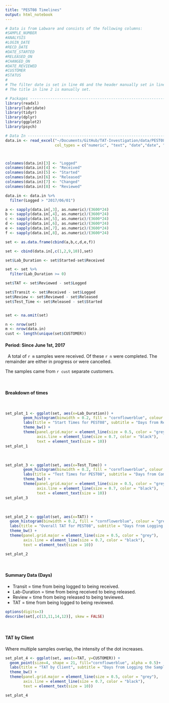 ```yaml
---
title: "PEST08 Timelines"
output: html_notebook
---
```

```r

# Data is from Labware and consists of the following columns:
#SAMPLE_NUMBER
#ANALYSIS
#LOGIN_DATE
#RECD_DATE
#DATE_STARTED
#RELEASED_ON
#CHANGED_ON
#DATE_REVIEWED
#CUSTOMER
#STATUS
#
# The filter date is set in line 46 and the header manually set in line 80.
# The title in line 2 is manually set.
```


```r
# Packages ---------------------------------------------------------------
library(readxl)
library(lubridate)
library(tidyr)
library(dplyr)
library(ggplot2)
library(psych)

# Data In ----------------------------------------------------------------
data.in <- read_excel("~/Documents/GitHub/TAT-Investigation/data/PEST08_2017a.xlsx", 
                      col_types = c("numeric", "text", "date","date", "date", "date", "date", "date", "text", "text"))



colnames(data.in)[3] <- "Logged"
colnames(data.in)[4] <- "Received"
colnames(data.in)[5] <- "Started"
colnames(data.in)[6] <- "Released"
colnames(data.in)[7] <- "Changed"
colnames(data.in)[8] <- "Reviewed"

data.in <- data.in %>% 
  filter(Logged > "2017/06/01")

a <- sapply(data.in[,3], as.numeric)/(3600*24)
b <- sapply(data.in[,4], as.numeric)/(3600*24)
c <- sapply(data.in[,5], as.numeric)/(3600*24)
d <- sapply(data.in[,6], as.numeric)/(3600*24)
e <- sapply(data.in[,7], as.numeric)/(3600*24)
f <- sapply(data.in[,8], as.numeric)/(3600*24)

set <- as.data.frame(cbind(a,b,c,d,e,f))

set <- cbind(data.in[,c(1,2,9,10)],set)

set$Lab_Duration <- set$Started-set$Received

set <- set %>% 
  filter(Lab_Duration >= 0)

set$TAT <- set$Reviewed - set$Logged

set$Transit <- set$Received - set$Logged
set$Review <- set$Reviewed - set$Released
set$Test_Time <- set$Released - set$Started


set <- na.omit(set)

n <- nrow(set)
m <- nrow(data.in)
cust <- length(unique(set$CUSTOMER))

```

#### Period: Since June 1st, 2017
&nbsp;
A total of `r m` samples were received.  Of these `r n` were completed.  The remainder are either in progress or were cancelled.

The samples came from `r cust` separate customers.

&nbsp;


#### Breakdown of times
&nbsp;


```r
set_plot_1 <- ggplot(set, aes(x=Lab_Duration)) +
        geom_histogram(binwidth = 0.2, fill = "cornflowerblue", colour = "grey85")+
        labs(title = "Start Times for PEST08", subtitle = "Days from Receipt at the Laboratory to Commencing Testing", x="Days", y="Samples") +
        theme_bw() +
        theme(panel.grid.major = element_line(size = 0.5, color = "grey"), 
              axis.line = element_line(size = 0.7, color = "black"), 
              text = element_text(size = 10))
set_plot_1
```

&nbsp;

```r
set_plot_3 <- ggplot(set, aes(x=Test_Time)) +
        geom_histogram(binwidth = 0.2, fill = "cornflowerblue", colour = "grey85")+
        labs(title = "Test Times for PEST08", subtitle = "Days from Commencing Testing to Releasing", x="Days", y="Samples") +
        theme_bw() +
        theme(panel.grid.major = element_line(size = 0.5, color = "grey"), 
              axis.line = element_line(size = 0.7, color = "black"), 
              text = element_text(size = 10))
set_plot_3
```
&nbsp;



```r
set_plot_2 <- ggplot(set, aes(x=TAT)) +
  geom_histogram(binwidth = 0.2, fill = "cornflowerblue", colour = "grey85")+
  labs(title = "Overall TAT for PEST08", subtitle = "Days from Logging the Sample to Reviewing the Sample", x="Days", y="Samples") +
  theme_bw() +
  theme(panel.grid.major = element_line(size = 0.5, color = "grey"), 
        axis.line = element_line(size = 0.7, color = "black"), 
        text = element_text(size = 10))

set_plot_2
```
&nbsp;


#### Summary Data (Days)

* Transit = time from being logged to being received.
* Lab-Duration = time from being received to being released.
* Review = time from being released to being teviewed.
* TAT = time from being logged to being reviewed.


```r
options(digits=3)
describe(set[,c(13,11,14,12)], skew = FALSE)
```
&nbsp;

#### TAT by Client

Where multiple samples overlap, the intensity of the dot increases.

```r
set_plot_4 <- ggplot(set, aes(x=TAT, y=CUSTOMER)) +
  geom_point(size=4, shape = 21, fill="cornflowerblue", alpha = 0.5)+
  labs(title = "TAT by Client", subtitle = "Days from Logging the Sample to Reviewing the Sample", x="Days", y="") +
  theme_bw() +
  theme(panel.grid.major = element_line(size = 0.5, color = "grey"), 
        axis.line = element_line(size = 0.7, color = "black"), 
        text = element_text(size = 10))

set_plot_4
```
